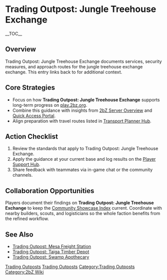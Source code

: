 {{Short description|Trading Outpost: Jungle Treehouse Exchange documents services, security measures, and approach routes for the jungle treehouse exchange exchange}}
= Trading Outpost: Jungle Treehouse Exchange =
{{2bZ Navbox}}
__TOC__

== Overview ==
Trading Outpost: Jungle Treehouse Exchange documents services, security measures, and
approach routes for the jungle treehouse exchange exchange. This entry links back to
[[Category:Trading Outposts|Trading Outposts]] for additional context.

== Core Strategies ==
* Focus on how '''Trading Outpost: Jungle Treehouse Exchange''' supports long-term progress on [[play.2bz.org]].
* Combine this guidance with insights from [[2bZ Server Overview]] and [[Quick Access Portal]].
* Align preparation with travel routes listed in [[Transport Planner Hub]].

== Action Checklist ==
# Review the [[Category:Trading Outposts|Trading Outposts]] standards that apply to Trading Outpost: Jungle Treehouse Exchange.
# Apply the guidance at your current base and log results on the [[Player Support Hub]].
# Share feedback with teammates via in-game chat or the community channels.

== Collaboration Opportunities ==
Players document their findings on '''Trading Outpost: Jungle Treehouse Exchange''' to
keep the [[Community Showcase Index]] current. Coordinate with nearby builders, scouts,
and logisticians so the whole faction benefits from the refined workflow.

== See Also ==
* [[Trading Outpost: Mesa Freight Station]]
* [[Trading Outpost: Taiga Timber Depot]]
* [[Trading Outpost: Swamp Apothecary]]

[[Category:Trading Outposts]]
[[Category:2bZ Wiki]]
